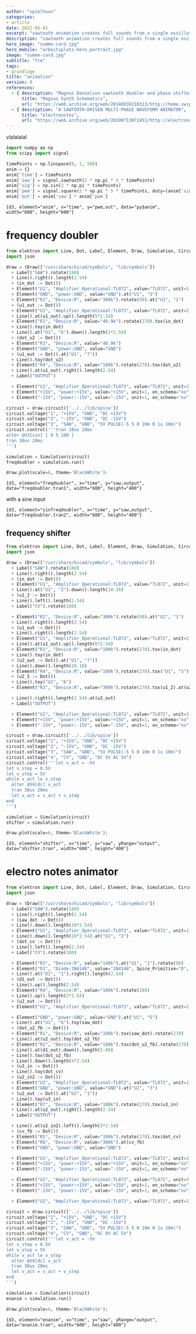 ```yaml
---
author: "spielhuus"
categories:
- article
date: 2022-05-01
excerpt: "sawtooth animation creates full sounds from a single oszillator"
description: "sawtooth animation creates full sounds from a single oszillator."
hero_image: "summe-card.jpg"
hero_mobile: "arbeitsplatz-hero_portrait.jpg"
image: "summe-card.jpg"
subtitle: "fre"
tags:
- grundlage
title: "animation"
version: 0
references: 
  - { description: "Magnus Danielson sawtooth doubler and phase shifter",
      title: "Magnus Synth Schematics",
      url: "https://web.archive.org/web/20140830210313/http://home.swipnet.se/cfmd/synths/schematics/" }
  - { description: "A SAWTOOTH-DRIVEN MULTI-PHASE WAVEFORM ANIMATOR",
      title: "electronotes",
      url: "https://web.archive.org/web/20190713072451/http://electronotes.netfirms.com/EN87Part.PDF" }
---
```


vlalalalal

```python
import numpy as np
from scipy import signal

timePoints = np.linspace(0, 1, 500)
anim = {}
anim['time'] = timePoints
anim['saw'] = signal.sawtooth(2 * np.pi * 5 * timePoints)
anim['sig'] = np.sin(2 * np.pi * timePoints)
anim['pwm'] = signal.square(2 * np.pi * 5 * timePoints, duty=(anim['sig'] + 1)/2)
anim['out'] = anim['saw'] * anim['pwm']
```

```{d3, element="anim", x="time", y="pwm,out", data="py$anim", width="800", height="600"}```

# frequency doubler


```python
from elektron import Line, Dot, Label, Element, Draw, Simulation, Circuit
import json

draw = (Draw(["/usr/share/kicad/symbols", "lib/symbols"])
  + Label("SAW").rotate(180)
  + Line().right().length(2.54)
  + (in_dot := Dot())
  + Element("U1", "Amplifier_Operational:TL072", value="TL072", unit=1, Spice_Primitive="X", Spice_Model="TL072c").anchor(2).mirror('x')
  + Element("GND", "power:GND", value="GND").at("U1", "3")
  + Element("R2", "Device:R", value="300k").rotate(90).at("U1", "1")
  + (u1_out := Dot())
  + Element("U1", "Amplifier_Operational:TL072", value="TL072", unit=2, Spice_Primitive="X", Spice_Model="TL072c").anchor(3)
  + Line().at(u1_out).up().length(5*2.54)
  + Element("R1", "Device:R", value="49.9k").rotate(270).tox(in_dot)
  + Line().toy(in_dot)
  + Line().at("U1", "6").down().length(3*2.54)
  + (dot_u2 := Dot())
  + Element("R3", "Device:R", value="48.9k")
  + Element("GND", "power:GND", value="GND")
  + (u1_out := Dot().at("U1", "7"))
  + Line().toy(dot_u2)
  + Element("R4", "Device:R", value="100k").rotate(270).tox(dot_u2)
  + Line().at(u1_out).right().length(2.54)
  + Label("OUTPUT")

  + Element("U1", "Amplifier_Operational:TL072", value="TL072", unit=3, Spice_Primitive="X", Spice_Model="TL072c", on_schema="no").at((100.0, 100.0))
  + Element("+15V", "power:+15V", value="+15V", unit=1, on_schema="no").at("U1", "8")
  + Element("-15V", "power:-15V", value="-15V", unit=1, on_schema="no").at("U1", "4"))

circuit = draw.circuit(['../../lib/spice'])
circuit.voltage("1", "+15V", "GND", "DC +15V")
circuit.voltage("2", "-15V", "GND", "DC -15V")
circuit.voltage("3", "SAW", "GND", "5V PULSE(-5 5 0 10m 0 1u 10m)")
circuit.control('''tran 10us 20ms 
alter @V3[sin] [ 0 5 100 ]
tran 30us 20ms 
''')

simulation = Simulation(circuit)
freqdoubler = simulation.run()

draw.plot(scale=6, theme='BlackWhite');
```

```{d3, element="freqdoubler", x="time", y="saw,output", data="freqdoubler.tran1", width="600", height="400"}```

with a sine input

```{d3, element="sinfreqdoubler", x="time", y="saw,output", data="freqdoubler.tran2", width="600", height="400"}```

## frequency shifter

```python
from elektron import Line, Dot, Label, Element, Draw, Simulation, Circuit
import json

draw = (Draw(["/usr/share/kicad/symbols", "lib/symbols"])
  + Label("SAW").rotate(180)
  + Line().right().length(2.54)
  + (in_dot := Dot())
  + Element("U1", "Amplifier_Operational:TL072", value="TL072", unit=1, Spice_Primitive="X", Spice_Model="TL072c").anchor(3)
  + Line().at("U1", "2").down().length(10.16)
  + (u1_2 := Dot())
  + Line().left().length(2.54)
  + Label("CV").rotate(180)

  + Element("R2", "Device:R", value="300k").rotate(90).at("U1", "1")
  + Line().right().length(2.54)
  + (u1_out := Dot())
  + Line().right().length(2.54)
  + Element("U1", "Amplifier_Operational:TL072", value="TL072", unit=2, Spice_Primitive="X", Spice_Model="TL072c").anchor(5)
  + Line().at(u1_out).up().length(6*2.54)
  + Element("R1", "Device:R", value="100k").rotate(270).tox(in_dot)
  + Line().toy(in_dot)
  + (u2_out := Dot().at("U1", "7"))
  + Line().down().length(10.16)
  + Element("R4", "Device:R", value="100k").rotate(270).tox("U1", "5")
  + (u2_5 := Dot())
  + Line().toy("U1", "6")
  + Element("R3", "Device:R", value="300k").rotate(270).tox(u1_2).at(u2_5)

  + Line().right().length(2.54).at(u2_out)
  + Label("OUTPUT")

  + Element("U1", "Amplifier_Operational:TL072", value="TL072", unit=3, Spice_Primitive="X", Spice_Model="TL072c", on_schema="no").at((100.0, 100.0))
  + Element("+15V", "power:+15V", value="+15V", unit=1, on_schema="no").at("U1", "8")
  + Element("-15V", "power:-15V", value="-15V", unit=1, on_schema="no").at("U1", "4"))

circuit = draw.circuit(['../../lib/spice'])
circuit.voltage("1", "+15V", "GND", "DC +15V")
circuit.voltage("2", "-15V", "GND", "DC -15V")
circuit.voltage("3", "SAW", "GND", "5V PULSE(-5 5 0 10m 0 1u 10m)")
circuit.voltage("4", "CV", "GND", "DC 5V AC 5V")
circuit.control('''let v_act = -5V
let v_step = 0.5V
let v_stop = 5V
while v_act le v_stop
  alter @V4[dc] v_act
  tran 30us 20ms
  let v_act = v_act + v_step
end
''')

simulation = Simulation(circuit)
shifter = simulation.run()

draw.plot(scale=6, theme='BlackWhite');
```

```{d3, element="shifter", x="time", y="saw", yRange="output", data="shifter.tran", width="600", height="400"}```

# electro notes animator


```python
from elektron import Line, Dot, Label, Element, Draw, Simulation, Circuit
import json

draw = (Draw(["/usr/share/kicad/symbols", "lib/symbols"])
  + Label("SAW").rotate(180)
  + Line().right().length(2.54)
  + (saw_dot := Dot())
  + Line().down().length(10*2.54)
  + Element("U1", "Amplifier_Operational:TL072", value="TL072", unit=1, Spice_Primitive="X", Spice_Model="TL072c").anchor(3)
  + Line().down().length(10*2.54).at("U1", "2")
  + (dot_cv := Dot())
  + Line().left().length(2.54)
  + Label("CV").rotate(180)

  + Element("R3", "Device:R", value="140k").at("U1", "1").rotate(90)
  + Element("D1", "Diode:1N4148", value="1N4148", Spice_Primitive="D", Spice_Model="D1N4148", Spice_Node_Sequence="2 1").rotate(180).anchor(2)
  + Line().at("D1", "1").right().length(2.54)
  + (d1_out := Dot())
  + Line().up().length(2.54)
  + Element("R4", "Device:R", value="100k").rotate(180)
  + Line().up().length(2*2.54)
  + (u2_out := Dot())
  + Element("U1", "Amplifier_Operational:TL072", value="TL072", unit=2, Spice_Primitive="X", Spice_Model="TL072c").anchor(7).mirror('x')

  + Element("GND", "power:GND", value="GND").at("U1", "5")
  + Line().at("U1", "6").toy(saw_dot)
  + (dot_u2_fb := Dot())
  + Element("R1", "Device:R", value="100k").tox(saw_dot).rotate(270)
  + Line().at(u2_out).toy(dot_u2_fb)
  + Element("R2", "Device:R", value="100k").tox(dot_u2_fb).rotate(270)
  + Line().at(d1_out).down().length(5.08)
  + Line().tox(dot_u2_fb)
  + Line().down().length(4*2.54)
  + (u3_in := Dot())
  + Line().toy(dot_cv)
  + (u2_in2 := Dot())
  + Element("U2", "Amplifier_Operational:TL072", value="TL072", unit=1, Spice_Primitive="X", Spice_Model="TL072c").anchor(2).mirror('x')
  + Element("GND", "power:GND", value="GND").at("U2", "3")
  + (u2_out := Dot().at("U2", "1"))
  + Line().toy(u3_in)
  + Element("R7", "Device:R", value="100k").rotate(270).tox(u3_in)
  + Line().at(u2_out).right().length(2.54)
  + Label("OUTPUT")

  + Line().at(u2_in2).left().length(3*2.54)
  + (cv_fb := Dot())
  + Element("R5", "Device:R", value="100k").rotate(270).tox(dot_cv)
  + Element("R6", "Device:R", value="300k").at(cv_fb)
  + Element("GND", "power:GND", value="GND")

  + Element("U1", "Amplifier_Operational:TL072", value="TL072", unit=3, Spice_Primitive="X", Spice_Model="TL072c", on_schema="no").at((100.0, 100.0))
  + Element("+15V", "power:+15V", value="+15V", unit=1, on_schema="no").at("U1", "8")
  + Element("-15V", "power:-15V", value="-15V", unit=1, on_schema="no").at("U1", "4")

  + Element("U2", "Amplifier_Operational:TL072", value="TL072", unit=3, Spice_Primitive="X", Spice_Model="TL072c", on_schema="no").at((100.0, 100.0))
  + Element("+15V", "power:+15V", value="+15V", unit=1, on_schema="no").at("U2", "8")
  + Element("-15V", "power:-15V", value="-15V", unit=1, on_schema="no").at("U2", "4")

  + Element("U2", "Amplifier_Operational:TL072", value="TL072", unit=2, Spice_Primitive="X", Spice_Model="TL072c", on_schema="no").at((140.0, 100.0)))

circuit = draw.circuit(['../../lib/spice'])
circuit.voltage("1", "+15V", "GND", "DC +15V")
circuit.voltage("2", "-15V", "GND", "DC -15V")
circuit.voltage("3", "SAW", "GND", "5V PULSE(-5 5 0 10m 0 1u 10m)")
circuit.voltage("4", "CV", "GND", "DC 0V AC 5V")
circuit.control('''let v_act = -5V
let v_step = 0.5V
let v_stop = 5V
while v_act le v_stop
  alter @V4[dc] v_act
  tran 30us 20ms
  let v_act = v_act + v_step
end
''')

simulation = Simulation(circuit)
enanim = simulation.run()

draw.plot(scale=6, theme='BlackWhite');
```

```{d3, element="enanim", x="time", y="saw", yRange="output", data="enanim.tran", width="600", height="400"}```
